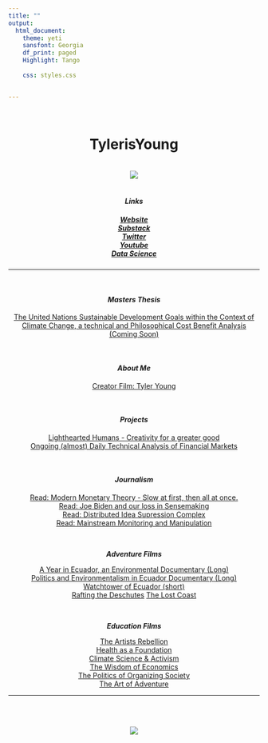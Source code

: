 ```yaml
---
title: ""
output:
  html_document:
    theme: yeti
    sansfont: Georgia
    df_print: paged
    Highlight: Tango
    
    css: styles.css


---
```

<br>
<center>
<h1>**TylerisYoung**</h1>

<br>
![](./images/selfie-modified_small.png)
<br>
<br>

<h4>
***Links***
</h4>
<h5>
*[Website](https://www.tylerisyoung.com)*  
*[Substack](https://www.tylerisyoung.substack.com)*   
*[Twitter](https://www.twitter.com/Tylerisyoung)*  
*[Youtube](https://https://www.youtube.com/tylerisyoung)*   
*[Data Science](https://www.tylerisyoung.com/datascience.html)* 
</h5>
 _________________________
<br>

<h4>
***Masters Thesis***
</h4>

[The United Nations Sustainable Development Goals within the Context of Climate Change, a technical and Philosophical Cost Benefit Analysis (Coming Soon)]()


<br>

<h4>
***About Me***
</h4>

[Creator Film: Tyler Young](https://www.youtube.com/watch?v=upbaGKm1ofY&t=7s) 

<br>

<h4>
***Projects***
</h4>
[Lighthearted Humans - Creativity for a greater good](www.lightheartedhumans.com)   
[Ongoing (almost) Daily Technical Analysis of Financial Markets](./ongoingta.html)    

<br>


<h4>
***Journalism***
</h4>
[Read: Modern Monetary Theory - Slow at first, then all at once.](./mmt.html)  
[Read: Joe Biden and our loss in Sensemaking ](./JoeBidenandourlossinsensemaking.html)  
[Read: Distributed Idea Supression Complex](./distributedideasupressioncomplex.html)  
[Read: Mainstream Monitoring and Manipulation](./mainstreammonitoringandmanipulation.html)


<br>

***Adventure Films***
</h4>

[A Year in Ecuador, an Environmental Documentary (Long)](https://vimeo.com/341473027)  
[Politics and Environmentalism in Ecuador Documentary (Long)](https://youtu.be/veequUBqgKA)  
[Watchtower of Ecuador (short)](https://www.youtube.com/watch?v=ZbWKWzaExlk)  
[Rafting the Deschutes](https://www.youtube.com/watch?v=X44Z_ywcGFs)
[The Lost Coast](https://youtu.be/YUOhvFJArkw)

<br>

***Education Films***
</h4>

[The Artists Rebellion](https://www.youtube.com/watch?v=3Yp1ob_T7_k)  
[Health as a Foundation](https://www.youtube.com/watch?v=MdYHgOKxjXY&t=84s)  
[Climate Science & Activism](https://www.youtube.com/watch?v=J7p_TM6kFW4&t=4s)  
[The Wisdom of Economics](https://www.youtube.com/watch?v=9iA52aN510Y&t=1s)  
[The Politics of Organizing Society](https://www.youtube.com/watch?v=lS5vRjbHpBw&t=2s)  
[The Art of Adventure](https://www.youtube.com/watch?v=Zq014Q96pzM&t=2s)  


 _________________________

<br>
<br>
<center>
![](images/tylerisyounglogo_small_tiny_2.png)



 </center>